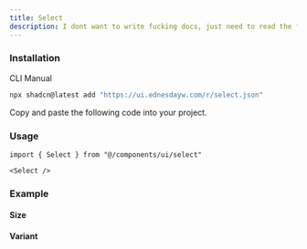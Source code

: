 ```yaml
---
title: Select
description: I dont want to write fucking docs, just need to read the fucking source code :P
---
```


### Installation
<Tabs defaultValue="cli">

<TabsList>
  <TabsTrigger value="cli">CLI</TabsTrigger>
  <TabsTrigger value="manual">Manual</TabsTrigger>
</TabsList>

<TabsContent value="cli">

```bash
npx shadcn@latest add "https://ui.ednesdayw.com/r/select.json"
```

</TabsContent>

<TabsContent value="manual">

<Steps>

<Step>Copy and paste the following code into your project.</Step>

<ComponentSource name="select" />

</Steps>

</TabsContent>

</Tabs>

### Usage

```tsx
import { Select } from "@/components/ui/select"

<Select />
```

### Example

#### Size
<ComponentPreview name="select-size-demo" />

#### Variant
<ComponentPreview name="select-variant-demo" />
